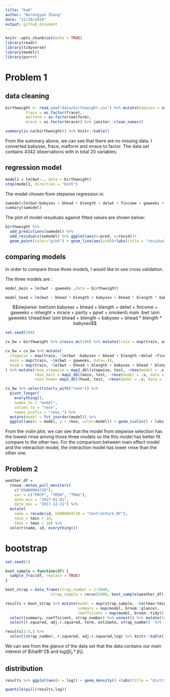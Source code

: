 ```yaml
---
title: "hw6"
author: "Wurongyan Zhang"
date: "11/20/2019"
output: github_document
---
```


```r
knitr::opts_chunk$set(echo = TRUE)
library(readr)
library(tidyverse)
library(modelr)
library(purrr)
```

# Problem 1

## data cleaning
```r
birthweight <- read_csv("data/birthweight.csv") %>% mutate(babysex = as.factor(babysex),
         frace = as.factor(frace),
         malform = as.factor(malform),
         mrace = as.factor(mrace)) %>% janitor::clean_names()

summary(is.na(birthweight)) %>% knitr::kable()
```

From the summary above, we can see that there are no missing data. I converted babysex, frace, malform and mrace to factor. The data set contains 4342 observations with in total 20 variables.

## regression model

```r
model1 = lm(bwt~., data = birthweight)
step(model1, direction = "both")
```

The model chosen from stepwise regression is:
```r
swmodel=lm(bwt~babysex + bhead + blength + delwt + fincome + gaweeks + mheight + mrace + parity + ppwt + smoken, data = birthweight)
summary(swmodel)
```

The plot of model resuduals against fitted values are shown below:
```r
birthweight %>% 
  add_predictions(swmodel) %>% 
  add_residuals(swmodel) %>% ggplot(aes(x=pred, y=resid))+
  geom_point(color="pink") + geom_line(aes(y=0))+labs(title = "residuals against fitted values", x="prediction", y="residuals")
```

## comparing models

In order to compare those three models, I would like to use cross validation.

The three models are :
```r

model_main = lm(bwt ~ gaweeks ,data = birthweight)

model_head = lm(bwt ~ bhead + blength + babysex + bhead * blength * babysex ,data = birthweight)

```

$$stepwise: bwt\sim babysex + bhead + blength + delwt + fincome + gaweeks + mheight + mrace + parity + ppwt + smoken\\ main :bwt \sim gaweeks \\head:bwt \sim bhead + blength + babysex + bhead * blength * babysex$$

```r
set.seed(100)

cv_bw = birthweight %>% crossv_mc(100) %>% mutate(train = map(train, as_tibble), test = map(test, as_tibble))

cv_bw = cv_bw %>% mutate(
  stepwise = map(train, ~lm(bwt ~babysex + bhead + blength +delwt +fincome + gaweeks + mheight + mrace + parity + ppwt + smoken, data = .)),
  main = map(train, ~lm(bwt ~ gaweeks, data=.)),
  head = map(train, ~lm(bwt ~ bhead + blength + babysex + bhead * blength * babysex ,data =.))
) %>% mutate(rmse_stepwise = map2_dbl(stepwise, test, ~rmse(model = .x, data = .y)),
             rmse_main = map2_dbl(main, test, ~rmse(model = .x, data = .y)),
             rmse_head= map2_dbl(head, test, ~rmse(model = .x, data = .y)))

cv_bw %>% select(starts_with("rmse")) %>% 
  pivot_longer(
    everything(),
    names_to = "model", 
    values_to = "rmse",
    names_prefix = "rmse_") %>% 
  mutate(model = fct_inorder(model)) %>% 
  ggplot(aes(x = model, y = rmse, color=model)) + geom_violin() + labs(title = "comparison of the models")
```

From the violin plot, we can see that the model from stepwise selection has the lowest rmse among those three models so the this model has better fit compare to the other two. For the comparison between main effect model and the interaction model, the interaction model has lower rmse than the other one.

## Problem 2

```r
weather_df = 
  rnoaa::meteo_pull_monitors(
    c("USW00094728"),
    var = c("PRCP", "TMIN", "TMAX"), 
    date_min = "2017-01-01",
    date_max = "2017-12-31") %>%
  mutate(
    name = recode(id, USW00094728 = "CentralPark_NY"),
    tmin = tmin / 10,
    tmax = tmax / 10) %>%
  select(name, id, everything())
```

# bootstrap

```r
set.seed(1)

boot_sample = function(df) {
  sample_frac(df, replace = TRUE)
}

boot_strap = data_frame(strap_number = 1:5000,
                    strap_sample = rerun(5000, boot_sample(weather_df)))

results = boot_strap %>% mutate(model = map(strap_sample, ~lm(tmax~tmin, data = .)),
                                summary = map(model, broom::glance),
                                coefficient = map(model, broom::tidy)) %>% 
  select(summary, coefficient, strap_number) %>% unnest() %>% mutate(term=recode(term, "(Intercept)" = "beta0", "tmin"="beta1")) %>%
  select(r.squared, adj.r.squared, term, estimate, strap_number)  %>%  pivot_wider(names_from = term, values_from = estimate) %>% mutate(log = log(beta0*beta1))

results[1:5,] %>% 
  select(strap_number, r.squared, adj.r.squared,log) %>% knitr::kable()
```

We can see from the glance of the data set that the data contains our main interest of $\hatR^2$ and $log(\hat\beta_0 * \hat\beta_1)$.

## distribution
```r
results %>% ggplot(aes(x = log)) + geom_density() +labs(title = "distribution of log(beta0*beta1)",x = "log(beta0*beta1)")

```

```r
quantile(pull(results,log))
```

























